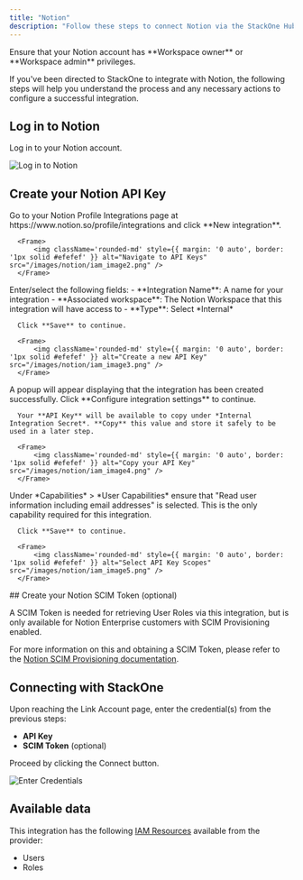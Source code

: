 ```yaml
---
title: "Notion"
description: "Follow these steps to connect Notion via the StackOne Hub successfully."
---
```



<Warning>
  Ensure that your Notion account has **Workspace owner** or **Workspace admin** privileges.
</Warning>

If you've been directed to StackOne to integrate with Notion, the following steps will help you understand the process and any necessary actions to configure a successful integration.

## Log in to Notion

Log in to your Notion account.

<Frame>
    <img className='rounded-md' style={{ margin: '0 auto', border: '1px solid #efefef' }} alt="Log in to Notion" src="/images/notion/iam_image1.png" />
</Frame>


## Create your Notion API Key

<Steps>
  <Step title="Navigate to Integrations">
      Go to your Notion Profile Integrations page at https://www.notion.so/profile/integrations and click **New integration**.
  
      <Frame>
          <img className='rounded-md' style={{ margin: '0 auto', border: '1px solid #efefef' }} alt="Navigate to API Keys" src="/images/notion/iam_image2.png" />
      </Frame>
  </Step>
  <Step title="Enter Integration Details">
      Enter/select the following fields:
      - **Integration Name**: A name for your integration
      - **Associated workspace**: The Notion Workspace that this integration will have access to
      - **Type**: Select *Internal*

      Click **Save** to continue.
    
      <Frame>
          <img className='rounded-md' style={{ margin: '0 auto', border: '1px solid #efefef' }} alt="Create a new API Key" src="/images/notion/iam_image3.png" />
      </Frame>
  </Step>
  <Step title="Copy your API Key">
      A popup will appear displaying that the integration has been created successfully. Click **Configure integration settings** to continue.

      Your **API Key** will be available to copy under *Internal Integration Secret*. **Copy** this value and store it safely to be used in a later step.
  
      <Frame>
          <img className='rounded-md' style={{ margin: '0 auto', border: '1px solid #efefef' }} alt="Copy your API Key" src="/images/notion/iam_image4.png" />
      </Frame>
  </Step>
  <Step title="Select API Key Capabilities">
      Under *Capabilities* > *User Capabilities* ensure that "Read user information including email addresses" is selected. This is the only capability required for this integration.

      Click **Save** to continue.
  
      <Frame>
          <img className='rounded-md' style={{ margin: '0 auto', border: '1px solid #efefef' }} alt="Select API Key Scopes" src="/images/notion/iam_image5.png" />
      </Frame>
  </Step>
  
</Steps>
## Create your Notion SCIM Token (optional)

A SCIM Token is needed for retrieving User Roles via this integration, but is only available for Notion Enterprise customers with SCIM Provisioning enabled.

For more information on this and obtaining a SCIM Token, please refer to the [Notion SCIM Provisioning documentation](https://www.notion.com/help/provision-users-and-groups-with-scim).

## Connecting with StackOne

Upon reaching the Link Account page, enter the credential(s) from the previous steps:
  - **API Key**
  - **SCIM Token** (optional)

Proceed by clicking the Connect button.

<Frame>
    <img className='rounded-md' style={{ margin: '0 auto', border: '1px solid #efefef' }} alt="Enter Credentials" src="/images/notion/iam_image6.png" />
</Frame>

<IntegrationFooter />

## Available data

This integration has the following [IAM Resources](https://docs.stackone.com/reference/getting-started-with-your-api) available from the provider:
<ul>
  <li>Users</li>
  <li>Roles</li>
</ul>